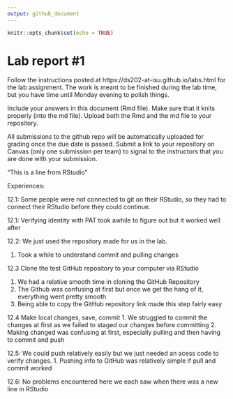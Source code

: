 ```yaml
---
output: github_document
---
```


<!-- README.md is generated from README.Rmd. Please edit the README.Rmd file -->


```r
knitr::opts_chunk$set(echo = TRUE)
```

# Lab report #1

Follow the instructions posted at https://ds202-at-isu.github.io/labs.html for the lab assignment. The work is meant to be finished during the lab time, but you have time until Monday evening to polish things.

Include your answers in this document (Rmd file). Make sure that it knits properly (into the md file). Upload both the Rmd and the md file to your repository.  

All submissions to the github repo will be automatically uploaded for grading once the due date is passed.
Submit a link to your repository on Canvas (only one submission per team) to signal to the instructors that you are done with your submission.

“This is a line from RStudio”


Experiences:

12.1: Some people were not connected to git on their RStudio, so they had to connect their RStudio before they could continue.

12.1: Verifying identity with PAT took awhile to figure out but it worked well after

12.2: We just used the repository made for us in the lab.

1. Took a while to understand commit and pulling changes

12.3 Clone the test GitHub repository to your computer via RStudio

1. We had a relative smooth time in cloning the GitHub Repository
2. The Github was confusing at first but once we get the hang of it, everything went pretty smooth
3. Being able to copy the GitHub repository link made this step fairly easy

12.4 Make local changes, save, commit
1. We struggled to commit the changes at first as we failed to staged our changes before committing
2. Making changed was confusing at first, especially pulling and then having to commit and push


12.5: We could push relatively easily but we just needed an acess code to verify changes.
1. Pushing info to GitHub was relatively simple if pull and commit worked

12.6: No problems encountered here we each saw when there was a new line in RStudio
